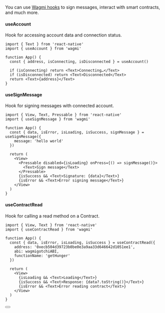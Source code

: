 
You can use [Wagmi hooks](https://1.x.wagmi.sh/react/hooks/useAccount) to sign messages, interact with smart contracts, and much more.

#### useAccount

Hook for accessing account data and connection status.

```tsx
import { Text } from 'react-native'
import { useAccount } from 'wagmi'

function App() {
  const { address, isConnecting, isDisconnected } = useAccount()

  if (isConnecting) return <Text>Connecting…</Text>
  if (isDisconnected) return <Text>Disconnected</Text>
  return <Text>{address}</Text>
}
```

#### useSignMessage

Hook for signing messages with connected account.

```tsx
import { View, Text, Pressable } from 'react-native'
import { useSignMessage } from 'wagmi'

function App() {
  const { data, isError, isLoading, isSuccess, signMessage } = useSignMessage({
    message: 'hello world'
  })

  return (
    <View>
      <Pressable disabled={isLoading} onPress={() => signMessage()}>
        <Text>Sign message</Text>
      </Pressable>
      {isSuccess && <Text>Signature: {data}</Text>}
      {isError && <Text>Error signing message</Text>}
    </View>
  )
}
```

#### useContractRead

Hook for calling a read method on a Contract.

```tsx
import { View, Text } from 'react-native'
import { useContractRead } from 'wagmi'

function App() {
  const { data, isError, isLoading, isSuccess } = useContractRead({
    address: '0xecb504d39723b0be0e3a9aa33d646642d1051ee1',
    abi: wagmigotchiABI,
    functionName: 'getHunger'
  })

  return (
    <View>
      {isLoading && <Text>Loading</Text>}
      {isSuccess && <Text>Response: {data?.toString()}</Text>}
      {isError && <Text>Error reading contract</Text>}
    </View>
  )
}
```

<Button name="Learn More" url="https://1.x.wagmi.sh/react/hooks/useAccount" />
